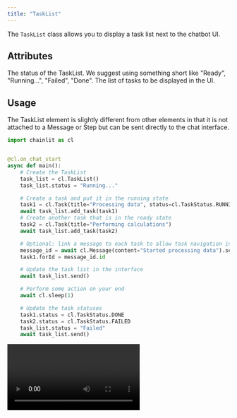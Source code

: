 ```yaml
---
title: "TaskList"
---
```


The `TaskList` class allows you to display a task list next to the chatbot UI.

## Attributes

<ParamField path="status" type="str">
  The status of the TaskList. We suggest using something short like "Ready",
  "Running...", "Failed", "Done".
</ParamField>

<ParamField path="tasks" type="Task">
  The list of tasks to be displayed in the UI.
</ParamField>

## Usage

The TaskList element is slightly different from other elements in that it is not attached to a Message or Step but can be sent directly to the chat interface.

```python
import chainlit as cl


@cl.on_chat_start
async def main():
    # Create the TaskList
    task_list = cl.TaskList()
    task_list.status = "Running..."

    # Create a task and put it in the running state
    task1 = cl.Task(title="Processing data", status=cl.TaskStatus.RUNNING)
    await task_list.add_task(task1)
    # Create another task that is in the ready state
    task2 = cl.Task(title="Performing calculations")
    await task_list.add_task(task2)

    # Optional: link a message to each task to allow task navigation in the chat history
    message_id = await cl.Message(content="Started processing data").send()
    task1.forId = message_id.id

    # Update the task list in the interface
    await task_list.send()

    # Perform some action on your end
    await cl.sleep(1)

    # Update the task statuses
    task1.status = cl.TaskStatus.DONE
    task2.status = cl.TaskStatus.FAILED
    task_list.status = "Failed"
    await task_list.send()

```

<Frame caption="Task List in action">
  <video
    controls
    autoPlay
    loop
    src="https://user-images.githubusercontent.com/13104895/251525854-57d1d9af-62a0-4f67-a530-1f0a3fc93488.mp4"
  />
</Frame>
